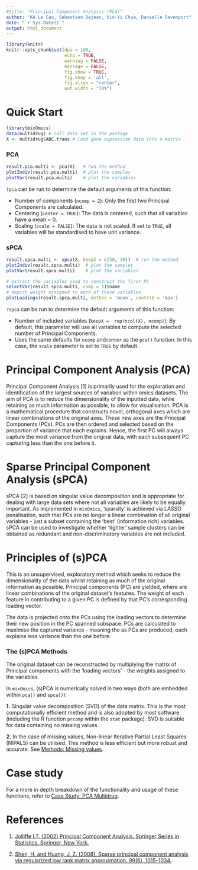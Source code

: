 ```yaml
---
#title: "Principal Component Analysis (PCA)"
author: "KA Le Cao, Sebastien Dejean, Xin-Yi Chua, Danielle Davenport"
date: "`r Sys.Date()`"
output: html_document
---
```


```r
library(knitr)
knitr::opts_chunk$set(dpi = 100, 
                      echo = TRUE, 
                      warning = FALSE, 
                      message = FALSE, 
                      fig.show = TRUE, 
                      fig.keep = 'all', 
                      fig.align = "center",
                      out.width = "70%") 
```

# Quick Start

```r
library(mixOmics)
data(multidrug) # call data set in the package
X <- multidrug$ABC.trans # load gene expression data into a matrix
```

### PCA

``` r
result.pca.multi <- pca(X)   # run the method
plotIndiv(result.pca.multi)  # plot the samples
plotVar(result.pca.multi)    # plot the variables
```

`?pca` can be run to determine the default arguments of this function:

* Number of components (`ncomp = 2`): Only the first two Principal Components are calculated.
* Centering (`center = TRUE`): The data is centered, such that all variables have a mean = 0.
* Scaling (`scale = FALSE`): The data is not scaled. If set to `TRUE`, all variables will be standardised to have unit variance.

### sPCA

``` r
result.spca.multi <- spca(X, keepX = c(50, 30))  # run the method
plotIndiv(result.spca.multi)  # plot the samples
plotVar(result.spca.multi)    # plot the variables

# extract the variables used to construct the first PC
selectVar(result.spca.multi, comp = 1)$name 
# depict weight assigned to each of these variables
plotLoadings(result.spca.multi, method = 'mean', contrib = 'max') 
```

`?spca` can be run to determine the default arguments of this function:

* Number of included variables (`keepX =  rep(ncol(X), ncomp)`): By default, this parameter will use all variables to compute the selected number of Principal Components.
* Uses the same defaults for `ncomp` and`center` as the `pca()` function. In this case, the `scale` parameter is set to `TRUE` by default.


# Principal Component Analysis (PCA)

Principal Component Analysis [1] is primarily used for the exploration and identification of the largest sources of variation within omics datasets. The aim of PCA is to reduce the dimensionality of the inputted data, while retaining as much information as possible, to allow for visualisation. PCA is a mathematical procedure that constructs novel, orthogonal axes which are linear combinations of the original axes. These new axes are the Principal Components (PCs). PCs are then ordered and selected based on the proportion of variance that each explains. Hence, the first PC will always capture the most variance from the original data, with each subsequent PC capturing less than the one before it. 

# Sparse Principal Component Analysis (sPCA)

sPCA [2] is based on singular value decomposition and is appropriate for dealing with large data sets where not all variables are likely to be equally important. As implemented in `mixOmics`, 'sparsity' is achieved via LASSO penalisation, such that PCs are no longer a linear combination of all original variables - just a subset containing the 'best' (information rich) variables. sPCA can be used to investigate whether 'tighter' sample clusters can be obtained as redundant and non-discriminatory variables are not included.

# Principles of (s)PCA

This is an unsupervised, exploratory method which seeks to reduce the dimensionality of the data whilst retaining as much of the original information as possible. Principal components (PC) are yielded, where are linear combinations of the original dataset's features. The weight of each feature in contributing to a given PC is defined by that PC's corresponding loading vector.

The data is projected onto the PCs using the loading vectors to determine their new position in the PC spanned subspace. PCs are calculated to maximise the captured variance - meaning the as PCs are produced, each explains less variance than the one before. 

### The (s)PCA Methods

The original dataset can be reconstructed by multiplying the matrix of Principal components with the 'loading vectors' - the weights assigned to the variables. 

In `mixOmics`, (s)PCA is numerically solved in two ways (both are embedded within `pca()` and `spca()`):

**1.** Singular value decomposition (SVD) of the data matrix. This is the most computationally efficient method and is also adopted by most software (including the R function `prcomp` within the `stat` package). SVD is suitable for data containing no missing values.

**2.** In the case of missing values, Non-linear Iterative Partial Least Squares (NIPALS) can be utilised. This method is less efficient but more robust and accurate. See [Methods: Missing values](http://mixomics.org/methods/missing-values/).



# Case study

For a more in depth breakdown of the functionality and usage of these functions, refer to [Case Study: PCA Multidrug](http://mixomics.org/case-studies/spca-multidrug-case-study/).

# References

1. [Jolliffe I.T. (2002) Principal Component Analysis. Springer Series in Statistics, Springer, New York.](http://tocs.ulb.tu-darmstadt.de/182444961.pdf)

2. [Shen, H. and Huang, J. Z. (2008). Sparse principal component analysis via regularized low rank matrix approximation. 99(6), 1015–1034.](http://www.sciencedirect.com/science/article/pii/S0047259X07000887)
